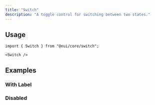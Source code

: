 ```yaml
---
title: "Switch"
description: "A toggle control for switching between two states."
---
```


<Preview name="switch-demo" />

## Usage

```tsx title="Imports"
import { Switch } from "@nui/core/switch";
```

```tsx title="Anatomy"
<Switch />
```

## Examples

### With Label

<Preview name="switch-with-label" />

### Disabled

<Preview name="switch-disabled" />
